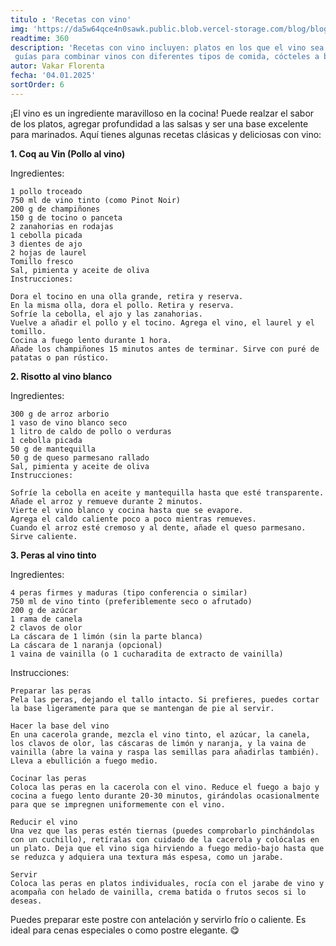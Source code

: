 ```yaml
---
titulo : 'Recetas con vino'
img: 'https://da5w64qce4n0sawk.public.blob.vercel-storage.com/blog/blog6-9LN1Qtau3uHmH7RVVVPUwDimn0ILIW.jpg'
readtime: 360
description: 'Recetas con vino incluyen: platos en los que el vino sea un ingrediente destacado,
 guías para combinar vinos con diferentes tipos de comida, cócteles a base de vino.'
autor: Vakar Florenta
fecha: '04.01.2025'
sortOrder: 6
---
```

¡El vino es un ingrediente maravilloso en la cocina! Puede realzar el sabor de los platos, agregar profundidad a las salsas y ser una base excelente para marinados. Aquí tienes algunas recetas clásicas y deliciosas con vino:

<b>1. Coq au Vin (Pollo al vino)</b>

Ingredientes:

    1 pollo troceado
    750 ml de vino tinto (como Pinot Noir)
    200 g de champiñones
    150 g de tocino o panceta
    2 zanahorias en rodajas
    1 cebolla picada
    3 dientes de ajo
    2 hojas de laurel
    Tomillo fresco
    Sal, pimienta y aceite de oliva
    Instrucciones:

    Dora el tocino en una olla grande, retira y reserva.
    En la misma olla, dora el pollo. Retira y reserva.
    Sofríe la cebolla, el ajo y las zanahorias.
    Vuelve a añadir el pollo y el tocino. Agrega el vino, el laurel y el tomillo.
    Cocina a fuego lento durante 1 hora.
    Añade los champiñones 15 minutos antes de terminar. Sirve con puré de patatas o pan rústico.

<b>2. Risotto al vino blanco</b>

Ingredientes:

    300 g de arroz arborio
    1 vaso de vino blanco seco
    1 litro de caldo de pollo o verduras
    1 cebolla picada
    50 g de mantequilla
    50 g de queso parmesano rallado
    Sal, pimienta y aceite de oliva
    Instrucciones:

    Sofríe la cebolla en aceite y mantequilla hasta que esté transparente.
    Añade el arroz y remueve durante 2 minutos.
    Vierte el vino blanco y cocina hasta que se evapore.
    Agrega el caldo caliente poco a poco mientras remueves.
    Cuando el arroz esté cremoso y al dente, añade el queso parmesano. Sirve caliente.

<b>3. Peras al vino tinto</b>

Ingredientes:

    4 peras firmes y maduras (tipo conferencia o similar)
    750 ml de vino tinto (preferiblemente seco o afrutado)
    200 g de azúcar
    1 rama de canela
    2 clavos de olor
    La cáscara de 1 limón (sin la parte blanca)
    La cáscara de 1 naranja (opcional)
    1 vaina de vainilla (o 1 cucharadita de extracto de vainilla)

Instrucciones:

    Preparar las peras
    Pela las peras, dejando el tallo intacto. Si prefieres, puedes cortar la base ligeramente para que se mantengan de pie al servir.

    Hacer la base del vino
    En una cacerola grande, mezcla el vino tinto, el azúcar, la canela, los clavos de olor, las cáscaras de limón y naranja, y la vaina de vainilla (abre la vaina y raspa las semillas para añadirlas también). Lleva a ebullición a fuego medio.

    Cocinar las peras
    Coloca las peras en la cacerola con el vino. Reduce el fuego a bajo y cocina a fuego lento durante 20-30 minutos, girándolas ocasionalmente para que se impregnen uniformemente con el vino.

    Reducir el vino
    Una vez que las peras estén tiernas (puedes comprobarlo pinchándolas con un cuchillo), retíralas con cuidado de la cacerola y colócalas en un plato. Deja que el vino siga hirviendo a fuego medio-bajo hasta que se reduzca y adquiera una textura más espesa, como un jarabe.

    Servir
    Coloca las peras en platos individuales, rocía con el jarabe de vino y acompaña con helado de vainilla, crema batida o frutos secos si lo deseas.

Puedes preparar este postre con antelación y servirlo frío o caliente. Es ideal para cenas especiales o como postre elegante. 😋